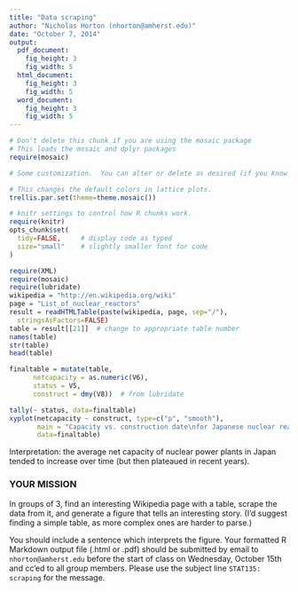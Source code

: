 ```yaml
---
title: "Data scraping"
author: "Nicholas Horton (nhorton@amherst.edu)"
date: "October 7, 2014"
output:
  pdf_document:
    fig_height: 3
    fig_width: 5
  html_document:
    fig_height: 3
    fig_width: 5
  word_document:
    fig_height: 3
    fig_width: 5
---
```



```r
# Don't delete this chunk if you are using the mosaic package
# This loads the mosaic and dplyr packages
require(mosaic)
```

```r
# Some customization.  You can alter or delete as desired (if you know what you are doing).

# This changes the default colors in lattice plots.
trellis.par.set(theme=theme.mosaic())  

# knitr settings to control how R chunks work.
require(knitr)
opts_chunk$set(
  tidy=FALSE,     # display code as typed
  size="small"    # slightly smaller font for code
)
```


```r
require(XML)
require(mosaic)
require(lubridate)
wikipedia = "http://en.wikipedia.org/wiki"
page = "List_of_nuclear_reactors"
result = readHTMLTable(paste(wikipedia, page, sep="/"),
  stringsAsFactors=FALSE)
table = result[[21]]  # change to appropriate table number
names(table)
str(table)
head(table)
```

```r
finaltable = mutate(table, 
      netcapacity = as.numeric(V6), 
      status = V5, 
      construct = dmy(V8))  # from lubridate
```


```r
tally(~ status, data=finaltable)
xyplot(netcapacity ~ construct, type=c("p", "smooth"), 
       main = "Capacity vs. construction date\nfor Japanese nuclear reactors", 
       data=finaltable)
```

Interpretation: the average net capacity of nuclear power plants in Japan tended to increase over time (but then plateaued in recent years).

### YOUR MISSION

In groups of 3, find an interesting Wikipedia page with a table, scrape the data from it, and generate a figure that tells an interesting story. (I'd suggest finding a simple table, as more complex ones are harder to parse.)

You should include a sentence which interprets the figure. Your formatted R Markdown output file (.html or .pdf) should be submitted by email to `nhorton@amherst.edu` before the start of class on Wednesday, October 15th and cc'ed to all group members.  Please use the subject line `STAT135: scraping` for the message.

